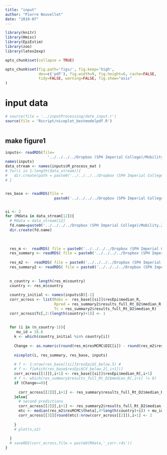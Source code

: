 ```yaml
---
title: "input"
author: "Pierre Nouvellet"
date: "2019-07"
---
```


```r
library(knitr)
library(Hmisc)
library(EpiEstim)
library(zoo)
library(latex2exp)

opts_chunk$set(collapse = TRUE)

opts_chunk$set(fig.path='figs/', fig.keep='high', 
               dev=c('pdf'), fig.width=9, fig.height=6, cache=FALSE,
               tidy=FALSE, warning=FALSE, fig.show="asis"
)


```

# input data

```r
# source(file = '../inputProcessing/date_input.r')
source(file = 'Rscript/niceplot_bestmodelpdf.R')



```

## make figure1



```r

inputs<- readRDS(file=
                   '../../../../Dropbox (SPH Imperial College)/Mobility.2.0.Save/Saved_file/inputProcessing/Rdata/inputs.rds')
names(inputs)
data_stream <- names(inputs$M_process_mat )
# for(i in 1:length(data_stream)){
#   dir.create(path = paste0('../../../../Dropbox (SPH Imperial College)/Mobility.2.0.Save/Saved_file/figure1/figs/',data_stream[i]))
# }


res_base <- readRDS(file = 
                      paste0('../../../../Dropbox (SPH Imperial College)/Mobility.2.0.Save/Saved_file/EpiEstim/Rdata/output_EpiE.rds' ))


si <- 2
for (Mdata in data_stream[12]){
  # Mdata = data_stream[12]
  fd.name=paste0('../../../../Dropbox (SPH Imperial College)/Mobility.2.0.Save/Saved_file/figure1/fig_BestModels/',Mdata)
  dir.create(fd.name)
  
  
  
  res_m <-  readRDS( file = paste0('../../../../Dropbox (SPH Imperial College)/Mobility.2.0.Save/Saved_file/FitModels/R0_beta_Over/Rdata/output_over_form_',Mdata,'.rds' ))[[si]]
  res_summary <- readRDS( file = paste0('../../../../Dropbox (SPH Imperial College)/Mobility.2.0.Save/Saved_file/FitModels/R0_beta_Over/Rdata/output2_over_form_',Mdata,'.rds' ) )[[si]]
  
  res_m2 <-  readRDS( file = paste0('../../../../Dropbox (SPH Imperial College)/Mobility.2.0.Save/Saved_file/FitModels/R0_beta_tD_Over/Rdata/output_over_form_',Mdata,'.rds' ))[[si]]
  res_summary2 <- readRDS( file = paste0('../../../../Dropbox (SPH Imperial College)/Mobility.2.0.Save/Saved_file/FitModels/R0_beta_tD_Over/Rdata/output2_over_form_',Mdata,'.rds' ) )[[si]]
  
  
  n_country <- length(res_m$country)
  country <- res_m$country
  
  country_initial <- names(inputs$D)[-1]
  corr_across <- list(Robs =  res_base[[si]]$resEpi$median_R,
                      Rpred = res_summary2$results_full_Rt_D2$median_R,
                      Tc = res_summary2$results_full_Rt_D2$median_R)
  corr_across$Tc[,2:(length(country)+1)] <- 1
  
  
  for (i in (n_country-1)){
     mu_id = 18.8
    k <- which(country_initial %in% country[i])
    
    Change <- as.numeric(round(res_m$resMCMC$DIC[i]) - round(res_m2$resMCMC$DIC[i]) > 10)
    
    niceplot(i, res_summary, res_base, inputs)
    
    # f <- 1:nrow(res_base[[si]]$resEpi$S_below.5) #
    # f <- f[which(res_base$resEpi$CV_below.2[,i+1])]
    corr_across[[1]][,i+1] <- res_base[[si]]$resEpi$median_R[,i+1]
    # f <- which(res_summary$results_full_Rt_D2$median_R[,i+1] != 0)
    if (Change==0){
      
      corr_across[[2]][,i+1] <- res_summary$results_full_Rt_D2$median_R[,i+1]
    }else{  
      # second predictions
      corr_across[[2]][,i+1] <- res_summary2$results_full_Rt_D2$median_R[,i+1]
      mtc <- median(res_m2$resMCMC$theta[,4*length(country)+i]) + mu_id 
      corr_across[[3]][round(mtc):nrow(corr_across[[2]]),i+1] <- 2
      
    }
    # plot(x,x2)
    
  }
  # saveRDS(corr_across,file = paste0(Mdata,'_corr.rds'))
}

```

